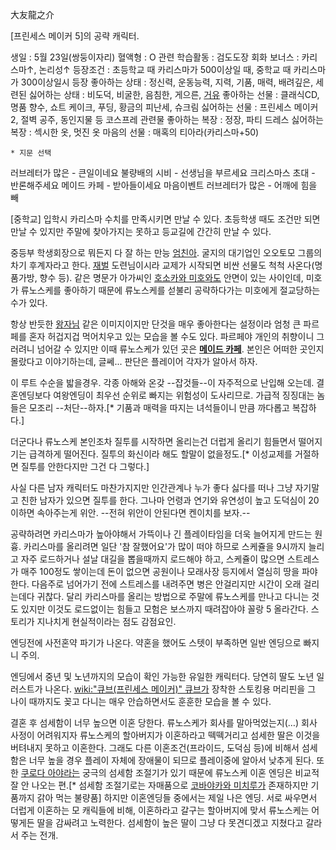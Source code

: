 大友龍之介

[프린세스 메이커 5]의 공략 캐릭터.

생일 : 5월 23일(쌍둥이자리)
혈액형 : O
관련 학습활동 : 검도도장
회화 보너스 : 카리스마↑, 논리성↑
등장조건 : 초등학교 때 카리스마가 500이상일 때, 중학교 때 카리스마가 300이상일시 등장
좋아하는 상태 : 정신력, 운동능력, 지력, 기품, 매력, 배려깊은, 세련된
싫어하는 상태 : 비도덕, 비굴한, 음침한, 게으른, [[거유]]
좋아하는 선물 : 클래식CD, 명품 향수, 쇼트 케이크, 푸딩, 황금의 피난세, 슈크림
싫어하는 선물 : 프린세스 메이커2, 절벽 공주, 동인지물 등 코스프레 관련물
좋아하는 복장 : 정장, 파티 드레스
싫어하는 복장 : 섹시한 옷, 멋진 옷
마음의 선물 : 매혹의 티아라(카리스마+50)

 * 지문 선택
러브레터가 많은 - 큰일이네요
불량배의 시비 - 선생님을 부르세요
크리스마스 초대 - 반론해주세요
메이드 카페 - 받아들이세요
마음이벤트 러브레터가 많은 - 어깨에 힘을 빼

[중학교] 입학시 카리스마 수치를 만족시키면 만날 수 있다. 초등학생 때도 조건만 되면 만날 수 있지만 주말에 찾아가지는 못하고 등교길에 간간히 만날 수 있다.

중등부 학생회장으로 뭐든지 다 잘 하는 만능 [[엄친아]]. 굴지의 대기업인 오오토모 그룹의 차기 후계자라고 한다. [[재벌]] 도련님이시라 교제가 시작되면 비싼 선물도 척척 사온다(명품가방, 향수 등). 같은 명문가 아가씨인 [[호소카와 미호]]와도 안면이 있는 사이인데, 미호가 류노스케를 좋아하기 때문에 류노스케를 섣불리 공략하다가는 미호에게 절교당하는 수가 있다. 

항상 반듯한 [[왕자]]님 같은 이미지이지만 단것을 매우 좋아한다는 설정이라 엄청 큰 파르페를 혼자 허겁지겁 먹어치우고 있는 모습을 볼 수도 있다. 파르페야 개인의 취향이니 그러려니 넘어갈 수 있지만 이때 류노스케가 있던 곳은 '''[[메이드 카페]]'''. 본인은 어떠한 곳인지 몰랐다고 이야기하는데, 글쎄... 판단은 플레이어 각자가 알아서 하자.

이 루트 수순을 밟을경우. 각종 아해와 온갖 --잡것들--이 자주적으로 난입해 오는데. 결혼엔딩보다 여왕엔딩이 최우선 순위로 빠지는 위험성이 도사리므로. 가급적 징징대는 놈들은 모조리 --처단--하자.[* 기품과 매력을 따지는 녀석들이니 만큼 까다롭고 복잡하다.]

더군다나 류노스케 본인조차 질투를 시작하면 올리는건 더럽게 올리기 힘들면서 떨어지기는 급격하게 떨어진다. 질투의 화신이라 해도 할말이 없을정도.[* 이성교제를 거절하면 질투를 안한다지만 그건 다 그렇다.]

사실 다른 남자 캐릭터도 마찬가지지만 인간관계나 누가 좋다 싫다를 떠나 그냥 자기말고 친한 남자가 있으면 질투를 한다. 그나마 언령과 연기와 유연성이 높고 도덕심이 20이하면 속아주는게 위안. --전혀 위안이 안된다면 켄이치를 보자.--

공략하려면 카리스마가 높아야해서 가뜩이나 긴 플레이타임을 더욱 늘어지게 만드는 원흉. 카리스마를 올리려면 일단 '참 잘했어요'가 많이 떠야 하므로 스케쥴을 9시까지 늘리고 자주 로드하거나 설날 대길을 뽑을때까지 로드해야 하고, 스케쥴이 많으면 스트레스가 매주 100정도 쌓이는데 돈이 없으면 공원이나 모래사장 등지에서 열심히 땅을 파야 한다. 다음주로 넘어가기 전에 스트레스를 내려주면 병은 안걸리지만 시간이 오래 걸리는데다 귀찮다. 달리 카리스마를 올리는 방법으로 주말에 류노스케를 만나고 다니는 것도 있지만 이것도 로드없이는 힘들고 모험은 보스까지 때려잡아야 꼴랑 5 올라간다. 스토리가 지나치게 현실적이라는 점도 감점요인.

엔딩전에 사전혼약 파기가 나온다. 약혼을 했어도 스텟이 부족하면 일반 엔딩으로 빠지니 주의.

엔딩에서 중년 및 노년까지의 모습이 확인 가능한 유일한 캐릭터다. 당연히 딸도 노년 일러스트가 나온다. [[wiki:"큐브(프린세스 메이커)" 큐브]]가 장착한 스토킹용 머리핀을 그 나이 때까지도 꽂고 다니는 매우 안습하면서도 훈훈한 모습을 볼 수 있다.

결혼 후 섬세함이 너무 높으면 이혼 당한다. 류노스케가 회사를 말아먹었는지(…) 회사 사정이 어려워지자 류노스케의 할아버지가 이혼하라고 떽떽거리고 섬세한 딸은 이것을 버텨내지 못하고 이혼한다. 그래도 다른 이혼조건(프라이드, 도덕심 등)에 비해서 섬세함은 너무 높을 경우 플레이 자체에 장애물이 되므로 플레이중에 알아서 낮추게 된다. 또한 [[쿠로다 아야]]라는 궁극의 섬세함 조절기가 있기 때문에 류노스케 이혼 엔딩은 비교적 잘 안 나오는 편.[* 섬세함 조절기로는 자매품으로 [[코바야카와 미치루]]가 존재하지만 기품까지 갉아 먹는 불량품] 하지만 이혼엔딩들 중에서는 제일 나은 엔딩. 서로 싸우면서 더럽게 이혼하는 모 캐릭들에 비해, 이혼하라고 갈구는 할아버지에 맞서 류노스케는 어떻게든 딸을 감싸려고 노력한다. 섬세함이 높은 딸이 그냥 다 못견디겠고 지쳤다고 갈라서 주는 전개.
